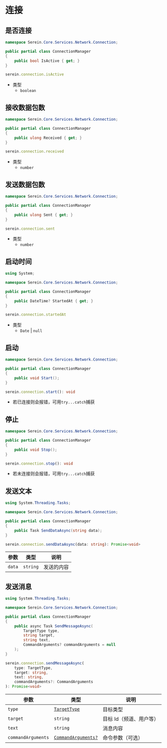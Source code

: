 # 连接

## 是否连接

<Tabs groupId="lang">

<TabItem value="cs" label="C#" >

```cs
namespace Serein.Core.Services.Network.Connection;

public partial class ConnectionManager
{
    public bool IsActive { get; }
}
```

</TabItem>

<TabItem value="js" label="JavaScript" >

```ts
serein.connection.isActive
```

- 类型
  - `boolean`

</TabItem>

</Tabs>

## 接收数据包数

<Tabs groupId="lang">

<TabItem value="cs" label="C#" >

```cs
namespace Serein.Core.Services.Network.Connection;

public partial class ConnectionManager
{
    public ulong Received { get; }
}
```

</TabItem>

<TabItem value="js" label="JavaScript" >

```ts
serein.connection.received
```

- 类型
  - `number`

</TabItem>

</Tabs>

## 发送数据包数

<Tabs groupId="lang">

<TabItem value="cs" label="C#" >

```cs
namespace Serein.Core.Services.Network.Connection;

public partial class ConnectionManager
{
    public ulong Sent { get; }
}
```

</TabItem>

<TabItem value="js" label="JavaScript" >

```ts
serein.connection.sent
```

- 类型
  - `number`

</TabItem>

</Tabs>

## 启动时间

<Tabs groupId="lang">

<TabItem value="cs" label="C#" >

```cs
using System;

namespace Serein.Core.Services.Network.Connection;

public partial class ConnectionManager
{
    public DateTime? StartedAt { get; }
}
```

</TabItem>

<TabItem value="js" label="JavaScript" >

```ts
serein.connection.startedAt
```

- 类型
  - `Date` | `null`

</TabItem>

</Tabs>

## 启动

<Tabs groupId="lang">

<TabItem value="cs" label="C#" >

```cs
namespace Serein.Core.Services.Network.Connection;

public partial class ConnectionManager
{
    public void Start();
}
```

</TabItem>

<TabItem value="js" label="JavaScript" >

```ts
serein.connection.start(): void
```

</TabItem>

</Tabs>

- 若已连接则会报错，可用`try...catch`捕获

## 停止

<Tabs groupId="lang">

<TabItem value="cs" label="C#" >

```cs
namespace Serein.Core.Services.Network.Connection;

public partial class ConnectionManager
{
    public void Stop();
}
```

</TabItem>

<TabItem value="js" label="JavaScript" >

```ts
serein.connection.stop(): void
```

</TabItem>

</Tabs>

- 若未连接则会报错，可用`try...catch`捕获

## 发送文本

<Tabs groupId="lang">

<TabItem value="cs" label="C#" >

```cs
using System.Threading.Tasks;

namespace Serein.Core.Services.Network.Connection;

public partial class ConnectionManager
{
    public Task SendDataAsync(string data);
}
```

</TabItem>

<TabItem value="js" label="JavaScript" >

```ts
serein.connection.sendDataAsync(data: string): Promise<void>
```

</TabItem>

</Tabs>

| 参数   | 类型     | 说明       |
| ------ | -------- | ---------- |
| `data` | `string` | 发送的内容 |

## 发送消息

<Tabs groupId="lang">

<TabItem value="cs" label="C#" >

```cs
using System.Threading.Tasks;

namespace Serein.Core.Services.Network.Connection;

public partial class ConnectionManager
{
    public async Task SendMessageAsync(
        TargetType type,
        string target,
        string text,
        CommandArguments? commandArguments = null
    );
}
```

</TabItem>

<TabItem value="js" label="JavaScript" >

```ts
serein.connection.sendMessageAsync(
    type: TargetType,
    target: string,
    text: string,
    commandArguments?: CommandArguments
): Promise<void>
```

</TabItem>

</Tabs>

| 参数               | 类型                                                                                                                     | 说明                    |
| ------------------ | ------------------------------------------------------------------------------------------------------------------------ | ----------------------- |
| `type`             | [`TargetType`](https://github.com/SereinDev/Serein/blob/main/src/Serein.Core/Models/Network/Connection/TargetType.cs)    | 目标类型                |
| `target`           | `string`                                                                                                                 | 目标 Id（频道、用户等） |
| `text`             | `string`                                                                                                                 | 消息内容                |
| `commandArguments` | [`CommandArguments?`](https://github.com/SereinDev/Serein/blob/main/src/Serein.Core/Models/Commands/CommandArguments.cs) | 命令参数（可选）        |
